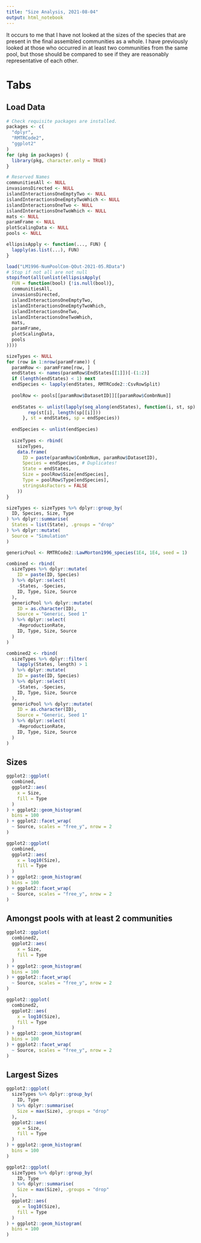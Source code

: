 ```yaml
---
title: "Size Analysis, 2021-08-04"
output: html_notebook
---
```


It occurs to me that I have not looked at the sizes of the species that are present in the final assembled communities as a whole.
I have previously looked at those who occurred in at least two communities from the same pool, but those should be compared to see if they are reasonably representative of each other.

# Tabs {.tabset}

## Load Data
```r
# Check requisite packages are installed.
packages <- c(
  "dplyr",
  "RMTRCode2",
  "ggplot2"
)
for (pkg in packages) {
  library(pkg, character.only = TRUE)
}

# Reserved Names
communitiesAll <- NULL
invasionsDirected <- NULL
islandInteractionsOneEmptyTwo <- NULL
islandInteractionsOneEmptyTwoWhich <- NULL
islandInteractionsOneTwo <- NULL
islandInteractionsOneTwoWhich <- NULL
mats <- NULL
paramFrame <- NULL
plotScalingData <- NULL
pools <- NULL
```

```r
ellipsisApply <- function(..., FUN) {
  lapply(as.list(...), FUN)
}

load("LM1996-NumPoolCom-QOut-2021-05.RData")
# Stop if not all are not null
stopifnot(all(unlist(ellipsisApply(
  FUN = function(bool) {!is.null(bool)},
  communitiesAll,
  invasionsDirected,
  islandInteractionsOneEmptyTwo,
  islandInteractionsOneEmptyTwoWhich,
  islandInteractionsOneTwo,
  islandInteractionsOneTwoWhich,
  mats,
  paramFrame,
  plotScalingData,
  pools
))))
```

```r
sizeTypes <- NULL
for (row in 1:nrow(paramFrame)) {
  paramRow <- paramFrame[row, ]
  endStates <- names(paramRow$EndStates[[1]])[-(1:2)]
  if (length(endStates) < 1) next
  endSpecies <- lapply(endStates, RMTRCode2::CsvRowSplit)
  
  poolRow <- pools[[paramRow$DatasetID]][[paramRow$CombnNum]]
  
  endStates <- unlist(lapply(seq_along(endStates), function(i, st, sp) {
        rep(st[i], length(sp[[i]]))
      }, st = endStates, sp = endSpecies))
  
  endSpecies <- unlist(endSpecies)
    
  sizeTypes <- rbind(
    sizeTypes,
    data.frame(
      ID = paste(paramRow$CombnNum, paramRow$DatasetID),
      Species = endSpecies, # Duplicates!
      State = endStates,
      Size = poolRow$Size[endSpecies],
      Type = poolRow$Type[endSpecies],
      stringsAsFactors = FALSE
    ))
}

sizeTypes <- sizeTypes %>% dplyr::group_by(
  ID, Species, Size, Type
) %>% dplyr::summarise(
  States = list(State), .groups = "drop"
) %>% dplyr::mutate(
  Source = "Simulation"
)
```

```r
genericPool <- RMTRCode2::LawMorton1996_species(1E4, 1E4, seed = 1)

combined <- rbind(
  sizeTypes %>% dplyr::mutate(
    ID = paste(ID, Species)
  ) %>% dplyr::select(
    -States, -Species,
    ID, Type, Size, Source
  ),
  genericPool %>% dplyr::mutate(
    ID = as.character(ID),
    Source = "Generic, Seed 1"
  ) %>% dplyr::select(
    -ReproductionRate,
    ID, Type, Size, Source
  )
)

combined2 <- rbind(
  sizeTypes %>% dplyr::filter(
    lapply(States, length) > 1
  ) %>% dplyr::mutate(
    ID = paste(ID, Species)
  ) %>% dplyr::select(
    -States, -Species,
    ID, Type, Size, Source
  ),
  genericPool %>% dplyr::mutate(
    ID = as.character(ID),
    Source = "Generic, Seed 1"
  ) %>% dplyr::select(
    -ReproductionRate,
    ID, Type, Size, Source
  )
)
```

## Sizes
```r
ggplot2::ggplot(
  combined,
  ggplot2::aes(
    x = Size,
    fill = Type
  )
) + ggplot2::geom_histogram(
  bins = 100
) + ggplot2::facet_wrap(
  ~ Source, scales = "free_y", nrow = 2
)
```

```r
ggplot2::ggplot(
  combined,
  ggplot2::aes(
    x = log10(Size),
    fill = Type
  )
) + ggplot2::geom_histogram(
  bins = 100
) + ggplot2::facet_wrap(
  ~ Source, scales = "free_y", nrow = 2
)
```
## Amongst pools with at least 2 communities
```r
ggplot2::ggplot(
  combined2,
  ggplot2::aes(
    x = Size,
    fill = Type
  )
) + ggplot2::geom_histogram(
  bins = 100
) + ggplot2::facet_wrap(
  ~ Source, scales = "free_y", nrow = 2
)
```

```r
ggplot2::ggplot(
  combined2,
  ggplot2::aes(
    x = log10(Size),
    fill = Type
  )
) + ggplot2::geom_histogram(
  bins = 100
) + ggplot2::facet_wrap(
  ~ Source, scales = "free_y", nrow = 2
)
```
## Largest Sizes
```r
ggplot2::ggplot(
  sizeTypes %>% dplyr::group_by(
    ID, Type
  ) %>% dplyr::summarise(
    Size = max(Size), .groups = "drop"
  ),
  ggplot2::aes(
    x = Size,
    fill = Type
  )
) + ggplot2::geom_histogram(
  bins = 100
)
```

```r
ggplot2::ggplot(
  sizeTypes %>% dplyr::group_by(
    ID, Type
  ) %>% dplyr::summarise(
    Size = max(Size), .groups = "drop"
  ),
  ggplot2::aes(
    x = log10(Size),
    fill = Type
  )
) + ggplot2::geom_histogram(
  bins = 100
)
```
